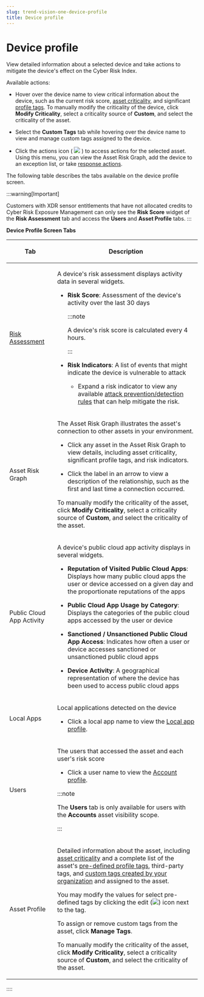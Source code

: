 ```yaml
---
slug: trend-vision-one-device-profile
title: Device profile
---
```

# Device profile

View detailed information about a selected device and take actions to mitigate the device's effect on the Cyber Risk Index.

Available actions:

- Hover over the device name to view critical information about the device, such as the current risk score, [asset criticality](asset-criticality.mdx), and significant [profile tags](asset-profile-tags.mdx). To manually modify the criticality of the device, click **Modify Criticality**, select a criticality source of **Custom**, and select the criticality of the asset.

- Select the **Custom Tags** tab while hovering over the device name to view and manage custom tags assigned to the device.

- Click the actions icon ( ![](/images/options=ddb0b67f-0654-4aa5-8bc7-48ec554c5448.webp) ) to access actions for the selected asset. Using this menu, you can view the Asset Risk Graph, add the device to an exception list, or take [response actions](response-actions-cloudposture.mdx).

The following table describes the tabs available on the device profile screen.

:::warning[Important]

Customers with XDR sensor entitlements that have not allocated credits to Cyber Risk Exposure Management can only see the **Risk Score** widget of the **Risk Assessment** tab and access the **Users** and **Asset Profile** tabs.
:::

**Device Profile Screen Tabs**

<table>
<colgroup>
<col style="width: 25%" />
<col style="width: 75%" />
</colgroup>
<thead>
<tr>
<th><p>Tab</p></th>
<th><p>Description</p></th>
</tr>
</thead>
<tbody>
<tr>
<td><p><a href="trend-vision-one-risk-assessment">Risk Assessment</a></p></td>
<td><p>A device's risk assessment displays activity data in several widgets.</p>
<ul>
<li><p><strong>Risk Score</strong>: Assessment of the device's activity over the last 30 days</p>


:::note

<p>A device's risk score is calculated every 4 hours.</p>


:::

</li>
<li><p><strong>Risk Indicators</strong>: A list of events that might indicate the device is vulnerable to attack</p>
<ul>
<li>Expand a risk indicator to view any available <a href="trend-vision-one-attack-prevention">attack prevention/detection rules</a> that can help mitigate the risk.</li>
</ul></li>
</ul></td>
</tr>
<tr>
<td><p>Asset Risk Graph</p></td>
<td id="GUID-4403D76A-3B0D-4AA8-9F9C-59E6EDCB649F__assetRiskGraph"><p>The Asset Risk Graph illustrates the asset's connection to other assets in your environment.</p>
<ul>
<li><p>Click any asset in the Asset Risk Graph to view details, including asset criticality, significant profile tags, and risk indicators.</p></li>
<li><p>Click the label in an arrow to view a description of the relationship, such as the first and last time a connection occurred.</p></li>
</ul>
<p>To manually modify the criticality of the asset, click <strong>Modify Criticality</strong>, select a criticality source of <strong>Custom</strong>, and select the criticality of the asset.</p></td>
</tr>
<tr>
<td><p>Public Cloud App Activity</p></td>
<td><p>A device's public cloud app activity displays in several widgets.</p>
<ul>
<li><p><strong>Reputation of Visited Public Cloud Apps</strong>: Displays how many public cloud apps the user or device accessed on a given day and the proportionate reputations of the apps</p></li>
<li><p><strong>Public Cloud App Usage by Category</strong>: Displays the categories of the public cloud apps accessed by the user or device</p></li>
<li><p><strong>Sanctioned / Unsanctioned Public Cloud App Access</strong>: Indicates how often a user or device accesses sanctioned or unsanctioned public cloud apps</p></li>
<li><p><strong>Device Activity</strong>: A geographical representation of where the device has been used to access public cloud apps</p></li>
</ul></td>
</tr>
<tr>
<td><p>Local Apps</p></td>
<td><p>Local applications detected on the device</p>
<ul>
<li><p>Click a local app name to view the <a href="trend-vision-one-local-app-profile">Local app profile</a>.</p></li>
</ul></td>
</tr>
<tr>
<td><p>Users</p></td>
<td><p>The users that accessed the asset and each user's risk score</p>
<ul>
<li><p>Click a user name to view the <a href="trend-vision-one-account-profile">Account profile</a>.</p></li>
</ul>


:::note

<p>The <strong>Users</strong> tab is only available for users with the <strong>Accounts</strong> asset visibility scope.</p>


:::

</td>
</tr>
<tr>
<td><p>Asset Profile</p></td>
<td><p>Detailed information about the asset, including <a href="trend-vision-one-asset-criticality">asset criticality</a> and a complete list of the asset's <a href="trend-vision-one-asset-profile-tags">pre-defined profile tags</a>, third-party tags, and <a href="trend-vision-one-custom-asset-tags">custom tags created by your organization</a> and assigned to the asset.</p>
<p>You may modify the values for select pre-defined tags by clicking the edit (<img src="./images/edit_icon=GUID-1F1D1164-5310-4D6D-ACD0-6049C86960AF.webp" />) icon next to the tag.</p>
<p>To assign or remove custom tags from the asset, click <strong>Manage Tags</strong>.</p>
<p>To manually modify the criticality of the asset, click <strong>Modify Criticality</strong>, select a criticality source of <strong>Custom</strong>, and select the criticality of the asset.</p></td>
</tr>
</tbody>
</table>
::::
